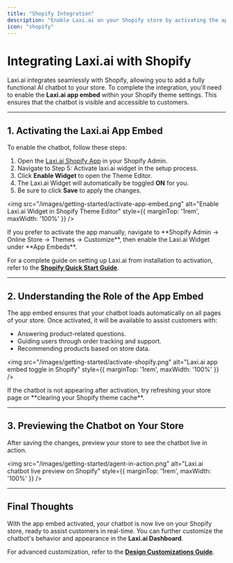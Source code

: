 ```yaml
---
title: "Shopify Integration"
description: "Enable Laxi.ai on your Shopify store by activating the app embed in your theme settings."
icon: "shopify"
---
```


# Integrating Laxi.ai with Shopify  

Laxi.ai integrates seamlessly with Shopify, allowing you to add a fully functional AI chatbot to your store. To complete the integration, you'll need to enable the **Laxi.ai app embed** within your Shopify theme settings. This ensures that the chatbot is visible and accessible to customers.

---

## 1. Activating the Laxi.ai App Embed  

To enable the chatbot, follow these steps:
1. Open the [Laxi.ai Shopify App](https://apps.shopify.com/laxi-ai) in your Shopify Admin.
2. Navigate to Step 5: Activate laxi.ai widget in the setup process.
3. Click **Enable Widget** to open the Theme Editor.
5. The Laxi.ai Widget will automatically be toggled **ON** for you.
6. Be sure to click **Save** to apply the changes.

<img src="/images/getting-started/activate-app-embed.png" alt="Enable Laxi.ai Widget in Shopify Theme Editor" style={{ marginTop: '1rem', maxWidth: '100%' }} />

<Info>
If you prefer to activate the app manually, navigate to **Shopify Admin → Online Store → Themes → Customize**, then enable the Laxi.ai Widget under **App Embeds**.
</Info>

For a complete guide on setting up Laxi.ai from installation to activation, refer to the **[Shopify Quick Start Guide](../quickstart/shopify)**.

---

## 2. Understanding the Role of the App Embed  

The app embed ensures that your chatbot loads automatically on all pages of your store. Once activated, it will be available to assist customers with:

- Answering product-related questions.
- Guiding users through order tracking and support.
- Recommending products based on store data.

<img src="/images/getting-started/activate-shopify.png" alt="Laxi.ai app embed toggle in Shopify" style={{ marginTop: '1rem', maxWidth: '100%' }} />

<Tip>
If the chatbot is not appearing after activation, try refreshing your store page or **clearing your Shopify theme cache**.
</Tip>

---

## 3. Previewing the Chatbot on Your Store  

After saving the changes, preview your store to see the chatbot live in action.

<img src="/images/getting-started/agent-in-action.png" alt="Laxi.ai chatbot live preview on Shopify" style={{ marginTop: '1rem', maxWidth: '100%' }} />

---

## Final Thoughts  

With the app embed activated, your chatbot is now live on your Shopify store, ready to assist customers in real-time. You can further customize the chatbot's behavior and appearance in the **Laxi.ai Dashboard**.

For advanced customization, refer to the **[Design Customizations Guide](../agent/customizations)**.
